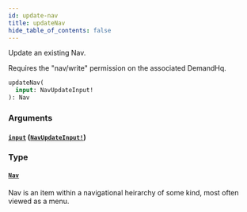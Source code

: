 ```yaml
---
id: update-nav
title: updateNav
hide_table_of_contents: false
---
```



Update an existing Nav.

Requires the "nav/write" permission on the associated DemandHq.

```graphql
updateNav(
  input: NavUpdateInput!
): Nav
```


### Arguments

#### [`input`](#) ([`NavUpdateInput!`](/demand/api/graphql-admin/reference/inputs/nav-update-input))




### Type

#### [`Nav`](/demand/api/graphql-admin/reference/objects/nav)

Nav is an item within a navigational heirarchy of some kind, most often viewed as a menu.




